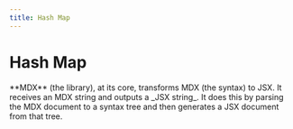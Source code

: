 ```yaml
---
title: Hash Map
---
```



# Hash Map

<Callout emoji="✅">
  **MDX** (the library), at its core, transforms MDX (the syntax) to JSX.
  It receives an MDX string and outputs a _JSX string_. It does this by parsing
  the MDX document to a syntax tree and then generates a JSX document from that tree. 
</Callout>
